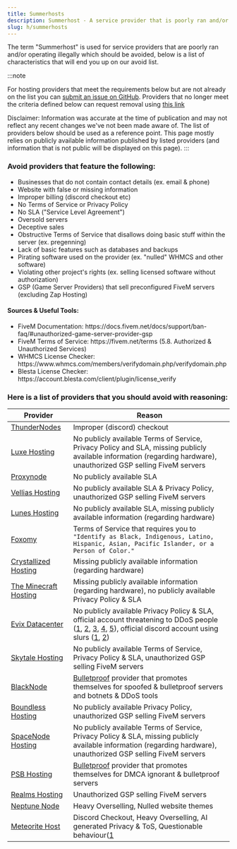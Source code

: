 ```yaml
---
title: Summerhosts
description: Summerhost - A service provider that is poorly ran and/or operating illegally which should be avoided.
slug: h/summerhosts
---
```


The term "Summerhost" is used for service providers that are poorly ran and/or operating illegally which should be avoided, below is a list of characteristics that will end you up on our avoid list.

:::note

For hosting providers that meet the requirements below but are not already on the list you can [submit an issue on GitHub](https://link.setup.md/summerhost-addition). Providers that no longer meet the criteria defined below can request removal using [this link](https://link.setup.md/summerhost-removal)

Disclaimer: Information was accurate at the time of publication and may not reflect any recent changes we've not been made aware of. The list of providers below should be used as a reference point. This page mostly relies on publicly available information published by listed providers (and information that is not public will be displayed on this page).
:::

### Avoid providers that feature the following:

<ul class="pl-5 list-disc">
    <li>Businesses that do not contain contact details (ex. email & phone)</li>
    <li>Website with false or missing information</li>
    <li>Improper billing (discord checkout etc)</li>
    <li>No Terms of Service or Privacy Policy</li>
    <li>No SLA ("Service Level Agreement")</li>
    <li>Oversold servers</li>
    <li>Deceptive sales</li>
    <li>Obstructive Terms of Service that disallows doing basic stuff within the server (ex. pregenning)</li>
    <li>Lack of basic features such as databases and backups</li>
    <li>Pirating software used on the provider (ex. "nulled" WHMCS and other software)</li>
    <li>Violating other project's rights (ex. selling licensed software without authorization)</li>
    <li>GSP (Game Server Providers) that sell preconfigured FiveM servers (excluding Zap Hosting)</li>
</ul>

#### Sources & Useful Tools:

<ul class="pl-5 list-disc">
    <li>FiveM Documentation: https://docs.fivem.net/docs/support/ban-faq/#unauthorized-game-server-provider-gsp</li>
    <li>FiveM Terms of Service: https://fivem.net/terms (5.8. Authorized & Unauthorized Services)</li>
    <li>WHMCS License Checker: https://www.whmcs.com/members/verifydomain.php/verifydomain.php</li>
    <li>Blesta License Checker: https://account.blesta.com/client/plugin/license_verify</li>
</ul>

### Here is a list of providers that you should avoid with reasoning:

| Provider                                                 | Reason                                                                                                                                                                                                                                                                                                                                                                                                                                          |
| -------------------------------------------------------- | ----------------------------------------------------------------------------------------------------------------------------------------------------------------------------------------------------------------------------------------------------------------------------------------------------------------------------------------------------------------------------------------------------------------------------------------------- |
| [ThunderNodes](https://thundernodes.cloud)               | Improper (discord) checkout                                                                                                                                                                                                                                                                                                                                                                                                  |
| [Luxe Hosting](https://my.luxe-hosting.nl)               | No publicly available Terms of Service, Privacy Policy and SLA, missing publicly available information (regarding hardware), unauthorized GSP selling FiveM servers                                                                                                                                                                                                                                                          |
| [Proxynode](https://proxynode.pro)                       | No publicly available SLA                                                                                                                                                                                                                                                                                                                                                                                                                       |
| [Vellias Hosting](https://velliashosting.online)         | No publicly available SLA & Privacy Policy, unauthorized GSP selling FiveM servers                                                                                                                                                                                                                                                                                                                                                              |
| [Lunes Hosting](https://lunes.host)                      | No publicly available SLA, missing publicly available information (regarding hardware)                                                                                                                                                                                                                                                                                                                                       |
| [Foxomy](https://foxomy.com)                             | Terms of Service that requires you to `"Identify as Black, Indigenous, Latino, Hispanic, Asian, Pacific Islander, or a Person of Color."`                                                                                                                                                                                                                                                                                                       |
| [Crystallized Hosting](https://crystallized.host)        | Missing publicly available information (regarding hardware)                                                                                                                                                                                                                                                                                                                                                                  |
| [The Minecraft Hosting](https://theminecrafthosting.com) | Missing publicly available information (regarding hardware), no publicly available Privacy Policy & SLA                                                                                                                                                                                                                                                                                                                      |
| [Evix Datacenter](https://evix-datacenter.online)        | No publicly available Privacy Policy & SLA, official account threatening to DDoS people ([1](https://onlinefile.host/lkn5vtl), [2](https://onlinefile.host/54owa1o), [3](https://onlinefile.host/flsgxnu), [4](https://onlinefile.host/x0omgfm), [5](https://onlinefile.host/mdp5sul)), official discord account using slurs ([1](https://onlinefile.host/fenwcql), [2](https://onlinefile.host/7p9co2m)) |
| [Skytale Hosting](https://billing.skytalehosting.net)    | No publicly available Terms of Service, Privacy Policy & SLA, unauthorized GSP selling FiveM servers                                                                                                                                                                                                                                                                                                                                            |
| [BlackNode](https://blacknode.pro)                       | [Bulletproof](https://www.urbandictionary.com/define.php?term=Bulletproof%20hosting) provider that promotes themselves for spoofed & bulletproof servers and botnets & DDoS tools                                                                                                                                                                                                                                                               |
| [Boundless Hosting](https://boundlesshosting.xyz)        | No publicly available Privacy Policy, unauthorized GSP selling FiveM servers                                                                                                                                                                                                                                                                                                                                                                    |
| [SpaceNode Hosting](https://spacenodehosting.com)        | No publicly available Terms of Service, Privacy Policy & SLA, missing publicly available information (regarding hardware), unauthorized GSP selling FiveM servers                                                                                                                                                                                                                                                            |
| [PSB Hosting](https://psb.hosting)                       | [Bulletproof](https://www.urbandictionary.com/define.php?term=Bulletproof%20hosting) provider that promotes themselves for DMCA ignorant & bulletproof servers                                                                                                                                                                                                                                                                                  |
| [Realms Hosting](https://realmshosting.com)              | Unauthorized GSP selling FiveM servers                                                                                                                                                                                                                                                                                                                                                                                                          |
| [Neptune Node](https://neptunenode.com)                  | Heavy Overselling, Nulled website themes                                                                                                                                                                                                                                                                                                                                                                                                        |
| [Meteorite Host](https://meteoritehost.com)              | Discord Checkout, Heavy Overselling, AI generated Privacy & ToS, Questionable behaviour([1](https://onlinefile.host/ylrcpui)                                                                                                                                                                                                                                                                                                 |
